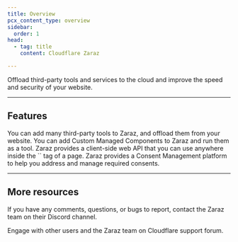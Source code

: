 ```yaml
---
title: Overview
pcx_content_type: overview
sidebar:
  order: 1
head:
  - tag: title
    content: Cloudflare Zaraz

---
```



<Description>

Offload third-party tools and services to the cloud and improve the speed and security of your website. 
</Description>

<Plan id="zaraz.zaraz.properties.availability.summary" />

<Render file="zaraz-definition" />

***

## Features

<Feature header="Third-party tools" href="/zaraz/get-started/add-tool/">
You can add many third-party tools to Zaraz, and offload them from your website. 
</Feature>

<Feature header="Custom Managed Components" href="/zaraz/advanced/load-custom-managed-component/">
You can add Custom Managed Components to Zaraz and run them as a tool. 
</Feature>

<Feature header="Web API" href="/zaraz/web-api/">
Zaraz provides a client-side web API that you can use anywhere inside the `<body>` tag of a page. 
</Feature>

<Feature header="Consent management" href="/zaraz/consent-management/">
Zaraz provides a Consent Management platform to help you address and manage required consents. 
</Feature>

***

## More resources

<CardGrid>

<LinkTitleCard title="Discord Channel" href="https://discord.cloudflare.com" icon="discord">

If you have any comments, questions, or bugs to report, contact the Zaraz team on their Discord channel. 
</LinkTitleCard>

<LinkTitleCard title="Community Forum" href="https://community.cloudflare.com/c/developers/zaraz/67" icon="open-book">

Engage with other users and the Zaraz team on Cloudflare support forum. 
</LinkTitleCard>

</CardGrid>
